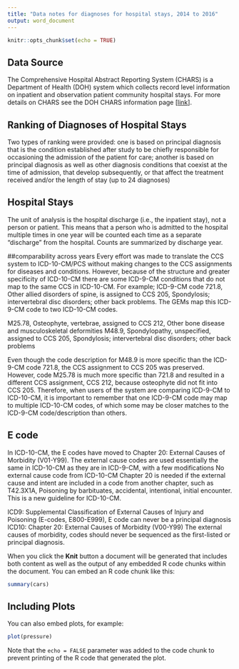 ```yaml
---
title: "Data notes for diagnoses for hospital stays, 2014 to 2016"
output: word_document
---
```


```r
knitr::opts_chunk$set(echo = TRUE)
```

## Data Source
The Comprehensive Hospital Abstract Reporting System (CHARS) is a Department of Health (DOH) system which collects record level information on inpatient and observation patient community hospital stays. For more details on CHARS see the DOH CHARS information page [[link](https://www.doh.wa.gov/DataandStatisticalReports/HealthcareinWashington/HospitalandPatientData/HospitalDischargeDataCHARS)].

## Ranking of Diagnoses of Hospital Stays
Two types of ranking were provided: one is based on principal diagnosis that is the condition established after study to be chiefly responsible for occasioning the admission of the patient for care; another is based on  principal diagnosis as well as other diagnosis conditions that coexist at the time of admission, that develop subsequently, or that affect the treatment received and/or the length of stay (up to 24 diagnoses)

## Hospital Stays
The unit of analysis is the hospital discharge (i.e., the inpatient stay), not a person or patient. This means that a person who is admitted to the hospital multiple times in one year will be counted each time as a separate "discharge" from the hospital. Counts are summarized by discharge year. 

##comparability across years
Every effort was made to translate the CCS system to ICD-10-CM/PCS without making changes to the CCS assignments for diseases and conditions. However, because of the structure and greater specificity of ICD-10-CM there are some ICD-9-CM conditions that do not map to the same CCS in ICD-10-CM. For example; ICD-9-CM code 721.8, Other allied disorders of spine, is assigned to CCS 205, Spondylosis; intervertebral disc disorders; other back problems. The GEMs map this ICD-9-CM code to two ICD-10-CM codes. 

M25.78, Osteophyte, vertebrae, assigned to CCS 212, Other bone disease and musculoskeletal deformities
M48.9, Spondylopathy, unspecified, assigned to CCS 205, Spondylosis; intervertebral disc disorders; other back problems

Even though the code description for M48.9 is more specific than the ICD-9-CM code 721.8, the CCS assignment to CCS 205 was preserved. However, code M25.78 is much more specific than 721.8 and resulted in a different CCS assignment, CCS 212, because osteophyte did not fit into CCS 205. Therefore, when users of the system are comparing ICD-9-CM to ICD-10-CM, it is important to remember that one ICD-9-CM code may map to multiple ICD-10-CM codes, of which some may be closer matches to the ICD-9-CM code/description than others. 

## E code
In ICD-10-CM, the E codes have moved to Chapter 20: External Causes of Morbidity (V01-Y99). The external cause codes are used essentially the same in ICD-10-CM as they are in ICD-9-CM, with a few modifications
No external cause code from ICD-10-CM Chapter 20 is needed if the external cause and intent are included in a code from another chapter, such as T42.3X1A, Poisoning by barbituates, accidental, intentional, initial encounter. This is a new guideline for ICD-10-CM.

ICD9: Supplemental Classification of External Causes of Injury and Poisoning (E-codes, E800-E999),     E code can never be a principal diagnosis
ICD10: Chapter 20: External Causes of Morbidity (V00-Y99) The external causes of morbidity, codes should never be sequenced as the first-listed or principal diagnosis.




When you click the **Knit** button a document will be generated that includes both content as well as the output of any embedded R code chunks within the document. You can embed an R code chunk like this:

```r
summary(cars)
```

## Including Plots

You can also embed plots, for example:

```r
plot(pressure)
```

Note that the `echo = FALSE` parameter was added to the code chunk to prevent printing of the R code that generated the plot.
